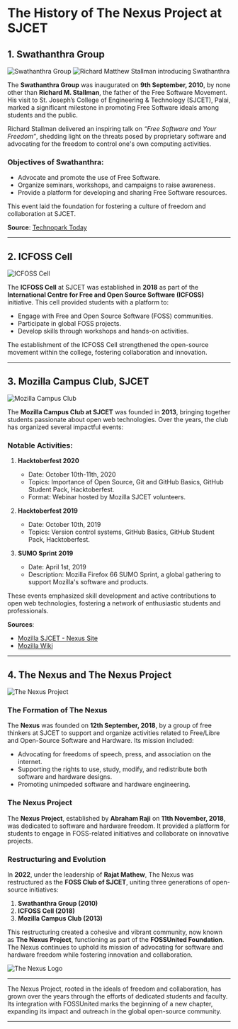 # The History of The Nexus Project at SJCET

## 1. Swathanthra Group
![Swathanthra Group](images/swathantratha_logo.jpeg)
![Richard Matthew Stallman introducing Swathanthra](images/RMS_swathantra_introductionsjcet.jpeg)

The **Swathanthra Group** was inaugurated on **9th September, 2010**, by none other than **Richard M. Stallman**, the father of the Free Software Movement. His visit to St. Joseph’s College of Engineering & Technology (SJCET), Palai, marked a significant milestone in promoting Free Software ideals among students and the public. 

Richard Stallman delivered an inspiring talk on *“Free Software and Your Freedom”*, shedding light on the threats posed by proprietary software and advocating for the freedom to control one's own computing activities. 

### Objectives of Swathanthra:
- Advocate and promote the use of Free Software.
- Organize seminars, workshops, and campaigns to raise awareness.
- Provide a platform for developing and sharing Free Software resources.

This event laid the foundation for fostering a culture of freedom and collaboration at SJCET.

**Source**: [Technopark Today](https://www.technoparktoday.com/richard-stallman-in-kerala-to-inagurate-swathanthra-1-0/)

---

## 2. ICFOSS Cell
![ICFOSS Cell](images/ICFOSS_logo.jpeg)

The **ICFOSS Cell** at SJCET was established in **2018** as part of the **International Centre for Free and Open Source Software (ICFOSS)** initiative. This cell provided students with a platform to:
- Engage with Free and Open Source Software (FOSS) communities.
- Participate in global FOSS projects.
- Develop skills through workshops and hands-on activities.

The establishment of the ICFOSS Cell strengthened the open-source movement within the college, fostering collaboration and innovation.

---

## 3. Mozilla Campus Club, SJCET
![Mozilla Campus Club](images/mozilla_sjcet_logo.png)

The **Mozilla Campus Club at SJCET** was founded in **2013**, bringing together students passionate about open web technologies. Over the years, the club has organized several impactful events:

### Notable Activities:
1. **Hacktoberfest 2020**
   - Date: October 10th-11th, 2020
   - Topics: Importance of Open Source, Git and GitHub Basics, GitHub Student Pack, Hacktoberfest.
   - Format: Webinar hosted by Mozilla SJCET volunteers.

2. **Hacktoberfest 2019**
   - Date: October 10th, 2019
   - Topics: Version control systems, GitHub Basics, GitHub Student Pack, Hacktoberfest.

3. **SUMO Sprint 2019**
   - Date: April 1st, 2019
   - Description: Mozilla Firefox 66 SUMO Sprint, a global gathering to support Mozilla's software and products.

These events emphasized skill development and active contributions to open web technologies, fostering a network of enthusiastic students and professionals.

**Sources**:  
- [Mozilla SJCET - Nexus Site](https://nexus.sjcetpalai.ac.in/mozilla/)  
- [Mozilla Wiki](https://wiki.mozilla.org/index.php?title=SJCET&oldid=677950)

---

## 4. The Nexus and The Nexus Project
![The Nexus Project](images/the_nexus_project_logo.jpeg)

### The Formation of The Nexus
The **Nexus** was founded on **12th September, 2018**, by a group of free thinkers at SJCET to support and organize activities related to Free/Libre and Open-Source Software and Hardware. Its mission included:
- Advocating for freedoms of speech, press, and association on the internet.
- Supporting the rights to use, study, modify, and redistribute both software and hardware designs.
- Promoting unimpeded software and hardware engineering.

### The Nexus Project
The **Nexus Project**, established by **Abraham Raji** on **11th November, 2018**, was dedicated to software and hardware freedom. It provided a platform for students to engage in FOSS-related initiatives and collaborate on innovative projects.

### Restructuring and Evolution
In **2022**, under the leadership of **Rajat Mathew**, The Nexus was restructured as the **FOSS Club of SJCET**, uniting three generations of open-source initiatives:
1. **Swathanthra Group (2010)**  
2. **ICFOSS Cell (2018)**  
3. **Mozilla Campus Club (2013)**  

This restructuring created a cohesive and vibrant community, now known as **The Nexus Project**, functioning as part of the **FOSSUnited Foundation**. The Nexus continues to uphold its mission of advocating for software and hardware freedom while fostering innovation and collaboration.

![The Nexus Logo](images/nexus_logo.jpeg)

---



The Nexus Project, rooted in the ideals of freedom and collaboration, has grown over the years through the efforts of dedicated students and faculty. Its integration with FOSSUnited marks the beginning of a new chapter, expanding its impact and outreach in the global open-source community.

---
